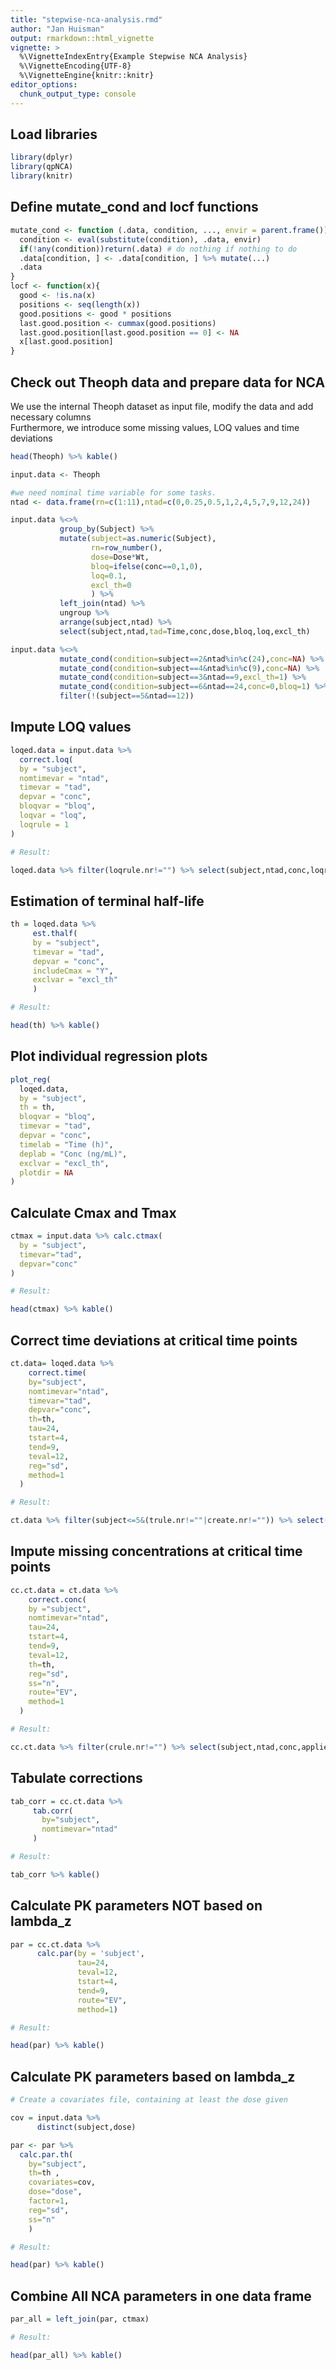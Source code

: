 ```yaml
---
title: "stepwise-nca-analysis.rmd"
author: "Jan Huisman"
output: rmarkdown::html_vignette
vignette: >
  %\VignetteIndexEntry{Example Stepwise NCA Analysis}
  %\VignetteEncoding{UTF-8}
  %\VignetteEngine{knitr::knitr}
editor_options: 
  chunk_output_type: console
---
```


## Load libraries
```r
library(dplyr)
library(qpNCA)
library(knitr)
```

## Define mutate_cond and locf functions

```r

mutate_cond <- function (.data, condition, ..., envir = parent.frame()){
  condition <- eval(substitute(condition), .data, envir)
  if(!any(condition))return(.data) # do nothing if nothing to do
  .data[condition, ] <- .data[condition, ] %>% mutate(...)
  .data
}
locf <- function(x){
  good <- !is.na(x)
  positions <- seq(length(x))
  good.positions <- good * positions
  last.good.position <- cummax(good.positions)
  last.good.position[last.good.position == 0] <- NA
  x[last.good.position]
}

```

## Check out Theoph data and prepare data for NCA

We use the internal Theoph dataset as input file, modify the data and add necessary columns  
Furthermore, we introduce some missing values, LOQ values and time deviations

```r

head(Theoph) %>% kable()

input.data <- Theoph

#we need nominal time variable for some tasks.
ntad <- data.frame(rn=c(1:11),ntad=c(0,0.25,0.5,1,2,4,5,7,9,12,24))

input.data %<>% 
           group_by(Subject) %>%
           mutate(subject=as.numeric(Subject),
                  rn=row_number(),
                  dose=Dose*Wt,
                  bloq=ifelse(conc==0,1,0),
                  loq=0.1,
                  excl_th=0
                  ) %>%
           left_join(ntad) %>%
           ungroup %>%
           arrange(subject,ntad) %>%
           select(subject,ntad,tad=Time,conc,dose,bloq,loq,excl_th)

input.data %<>%
           mutate_cond(condition=subject==2&ntad%in%c(24),conc=NA) %>%
           mutate_cond(condition=subject==4&ntad%in%c(9),conc=NA) %>%
           mutate_cond(condition=subject==3&ntad==9,excl_th=1) %>%
           mutate_cond(condition=subject==6&ntad==24,conc=0,bloq=1) %>%
           filter(!(subject==5&ntad==12))

```

## Impute LOQ values

```r

loqed.data = input.data %>%
  correct.loq(
  by = "subject",
  nomtimevar = "ntad",
  timevar = "tad",
  depvar = "conc",
  bloqvar = "bloq",
  loqvar = "loq",
  loqrule = 1
)

# Result:

loqed.data %>% filter(loqrule.nr!="") %>% select(subject,ntad,conc,loqrule.nr,loqrule.txt) %>% kable()

```

## Estimation of terminal half-life

```r

th = loqed.data %>% 
     est.thalf(
     by = "subject",
     timevar = "tad",
     depvar = "conc",
     includeCmax = "Y",
     exclvar = "excl_th"
     )

# Result:

head(th) %>% kable()

```

## Plot individual regression plots

```r

plot_reg(
  loqed.data,
  by = "subject",
  th = th,
  bloqvar = "bloq",
  timevar = "tad",
  depvar = "conc",
  timelab = "Time (h)",
  deplab = "Conc (ng/mL)",
  exclvar = "excl_th",
  plotdir = NA
)

```

## Calculate Cmax and Tmax

```r

ctmax = input.data %>% calc.ctmax(
  by = "subject",
  timevar="tad",
  depvar="conc"
)

# Result:

head(ctmax) %>% kable()

```

## Correct time deviations at critical time points

```r

ct.data= loqed.data %>%
    correct.time(
    by="subject",
    nomtimevar="ntad",
    timevar="tad",
    depvar="conc",
    th=th,
    tau=24,
    tstart=4,
    tend=9,
    teval=12,
    reg="sd",
    method=1
  ) 

# Result:

ct.data %>% filter(subject<=5&(trule.nr!=""|create.nr!="")) %>% select(subject,ntad,conc,applies.to.time,trule.nr,trule.txt,create.txt) %>% kable()

```

## Impute missing concentrations at critical time points

```r

cc.ct.data = ct.data %>%
    correct.conc(
    by ="subject",
    nomtimevar="ntad",
    tau=24,
    tstart=4,
    tend=9,
    teval=12,
    th=th,
    reg="sd",
    ss="n",
    route="EV",
    method=1
  )

# Result:

cc.ct.data %>% filter(crule.nr!="") %>% select(subject,ntad,conc,applies.to.conc,crule.nr,crule.txt) %>% kable()

```

## Tabulate corrections

```r

tab_corr = cc.ct.data %>% 
     tab.corr(
       by="subject",
       nomtimevar="ntad"
     )

# Result:

tab_corr %>% kable()

```

## Calculate PK parameters NOT based on lambda_z 

```r

par = cc.ct.data %>%
      calc.par(by = 'subject',
               tau=24,
               teval=12,
               tstart=4,
               tend=9,
               route="EV",
               method=1)

# Result:

head(par) %>% kable()

```

## Calculate PK parameters based on lambda_z 

```r

# Create a covariates file, containing at least the dose given

cov = input.data %>%
      distinct(subject,dose)

par <- par %>% 
  calc.par.th(
    by="subject",
    th=th ,
    covariates=cov,
    dose="dose",
    factor=1,  
    reg="sd",
    ss="n"
    )

# Result:

head(par) %>% kable()

```

## Combine All NCA parameters in one data frame

```r

par_all = left_join(par, ctmax)

# Result:

head(par_all) %>% kable()

```

